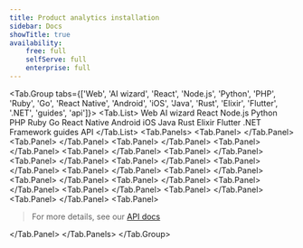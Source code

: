 ```yaml
---
title: Product analytics installation
sidebar: Docs
showTitle: true
availability:
    free: full
    selfServe: full
    enterprise: full
---
```


<!-- prettier-ignore -->
<Tab.Group tabs={['Web', 'AI wizard', 'React', 'Node.js', 'Python', 'PHP', 'Ruby', 'Go', 'React Native', 'Android', 'iOS', 'Java', 'Rust', 'Elixir', 'Flutter', '.NET', 'guides', 'api']}>
    <Tab.List>
        <Tab>Web</Tab>
        <Tab>AI wizard</Tab>
        <Tab>React</Tab>
        <Tab>Node.js</Tab>
        <Tab>Python</Tab>
        <Tab>PHP</Tab>
        <Tab>Ruby</Tab>
        <Tab>Go</Tab>
        <Tab>React Native</Tab>
        <Tab>Android</Tab>
        <Tab>iOS</Tab>
        <Tab>Java</Tab>
        <Tab>Rust</Tab>
        <Tab>Elixir</Tab>
        <Tab>Flutter</Tab>
        <Tab>.NET</Tab>
        <Tab count="11">Framework guides</Tab>
        <Tab>API</Tab>
    </Tab.List>
    <Tab.Panels>
            <Tab.Panel>
            <WebInstall />
        </Tab.Panel>
        <Tab.Panel>
            <Wizard />
        </Tab.Panel>
        <Tab.Panel>
            <ReactInstall />
        </Tab.Panel>
        <Tab.Panel>
            <NodeInstall />
        </Tab.Panel>
        <Tab.Panel>
            <PythonInstall />
        </Tab.Panel>
        <Tab.Panel>
            <PHPInstall />
        </Tab.Panel>
        <Tab.Panel>
            <RubyInstall />
        </Tab.Panel>
        <Tab.Panel>
            <GoInstall />
        </Tab.Panel>
        <Tab.Panel>
            <ReactNativeInstall />
        </Tab.Panel>
        <Tab.Panel>
            <AndroidInstall />
        </Tab.Panel>
        <Tab.Panel>
            <IOSInstall />
        </Tab.Panel>
        <Tab.Panel>
            <JavaInstall />
        </Tab.Panel>
        <Tab.Panel>
           <RustInstall />
        </Tab.Panel>
        <Tab.Panel>
            <ElixirInstall />
        </Tab.Panel>
        <Tab.Panel>
           <FlutterInstall />
        </Tab.Panel>
        <Tab.Panel>
            <DotNetInstall />
        </Tab.Panel>
        <Tab.Panel>
            <Frameworks />
        </Tab.Panel>
        <Tab.Panel>
            <APIInstall />
            <blockquote>
            For more details, see our <a href="/docs/api">API docs</a>
            </blockquote>
        </Tab.Panel>
    </Tab.Panels>
</Tab.Group>